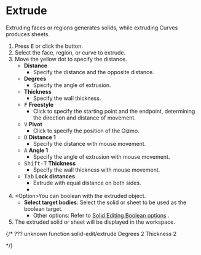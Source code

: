 
# Extrude

<Reference shortcut="E" command="Extrude" button="Right of Command Bar" />

Extruding faces or regions generates solids, while extruding Curves produces sheets.

1. Press <kbd>E</kbd> or click the button.
2. Select the face, region, or curve to extrude.
3. Move the yellow dot to specify the distance.
   - **Distance**
      - Specify the distance and the opposite distance.
   - **Degrees**
      - Specify the angle of extrusion.
   - **Thickness**
      - Specify the wall thickness.
   - <kbd>F</kbd> **Freestyle**
      - Click to specify the starting point and the endpoint, determining the direction and distance of movement.
   - <kbd>V</kbd> **Pivot**
      - Click to specify the position of the Gizmo. 
   - <kbd>D</kbd> **Distance 1**
      - Specify the distance with mouse movement.
   - <kbd>A</kbd> **Angle 1** 
      - Specify the angle of extrusion with mouse movement.
   - <kbd>Shift-T</kbd> **Thickness**
      - Specify the wall thickness with mouse movement.
   - <kbd>Tab</kbd> **Lock distances**
      - Extrude with equal distance on both sides.
      - 
4. \<Option\>You can boolean with the extruded object.
   - **Select target bodies**: Select the solid or sheet to be used as the boolean target.
      - Other options: Refer to [Solid Editing Boolean options](boolean-options) .
5. The extruded solid or sheet will be displayed in the workspace.

 {/* ??? unknown function 
 solid-edit/extrude
 Degrees 2
 Thickness 2
 
 */}